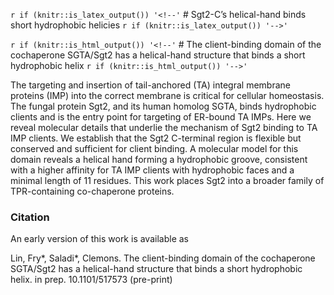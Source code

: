 
`r if (knitr::is_latex_output()) '<!--'`
# Sgt2-C's helical-hand binds short hydrophobic helicies
`r if (knitr::is_latex_output()) '-->'`

`r if (knitr::is_html_output()) '<!--'`
# The client-binding domain of the cochaperone SGTA/Sgt2 has a helical-hand structure that binds a short hydrophobic helix
`r if (knitr::is_html_output()) '-->'`

The targeting and insertion of tail-anchored (TA) integral membrane proteins (IMP) into the correct membrane is critical for cellular homeostasis. The fungal protein Sgt2, and its human homolog SGTA, binds hydrophobic clients and is the entry point for targeting of ER-bound TA IMPs. Here we reveal molecular details that underlie the mechanism of Sgt2 binding to TA IMP clients. We establish that the Sgt2 C-terminal region is flexible but conserved and sufficient for client binding. A molecular model for this domain reveals a helical hand forming a hydrophobic groove, consistent with a higher affinity for TA IMP clients with hydrophobic faces and a minimal length of 11 residues. This work places Sgt2 into a broader family of TPR-containing co-chaperone proteins.

### Citation

An early version of this work is available as

Lin, Fry\*, Saladi\*, Clemons. The client-binding domain of the cochaperone SGTA/Sgt2 has a helical-hand structure
that binds a short hydrophobic helix. in prep. 10.1101/517573 (pre-print)
